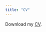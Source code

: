 ```yaml
---
title: "CV"
---
```


<!-- Google tag (gtag.js) -->
<script async src="https://www.googletagmanager.com/gtag/js?id=G-7DSN63Y1JH"></script>
<script>
  window.dataLayer = window.dataLayer || [];
  function gtag(){dataLayer.push(arguments);}
  gtag('js', new Date());

  gtag('config', 'G-7DSN63Y1JH');
</script>

Download my [CV](https://www.dropbox.com/scl/fi/h558il8ukl9yma1n2okrm/bogdan-popescu-cv.pdf?rlkey=g2k2jtq0eczebqt7klahrq61u&dl=0){target="_blank"}.